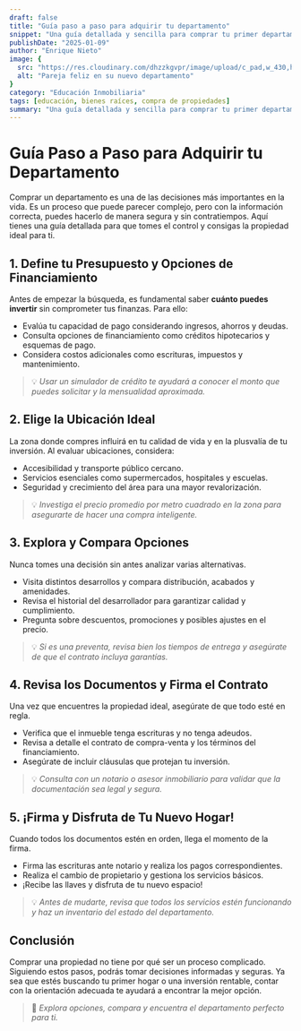 ```yaml
---
draft: false
title: "Guía paso a paso para adquirir tu departamento"
snippet: "Una guía detallada y sencilla para comprar tu primer departamento, con consejos prácticos y pasos clave para tomar decisiones seguras."
publishDate: "2025-01-09"
author: "Enrique Nieto"
image: {
  src: "https://res.cloudinary.com/dhzzkgvpr/image/upload/c_pad,w_430,h_240/v1736413572/01-2025-guia-paso-a-paso-para-adquirir-tu-departamento_flewi2.png",
  alt: "Pareja feliz en su nuevo departamento"
}
category: "Educación Inmobiliaria"
tags: [educación, bienes raíces, compra de propiedades]
summary: "Una guía detallada y sencilla para comprar tu primer departamento, con consejos prácticos y pasos clave para tomar decisiones seguras."
---
```


# **Guía Paso a Paso para Adquirir tu Departamento**

Comprar un departamento es una de las decisiones más importantes en la vida. Es un proceso que puede parecer complejo, pero con la información correcta, puedes hacerlo de manera segura y sin contratiempos. Aquí tienes una guía detallada para que tomes el control y consigas la propiedad ideal para ti.

## **1. Define tu Presupuesto y Opciones de Financiamiento**

Antes de empezar la búsqueda, es fundamental saber **cuánto puedes invertir** sin comprometer tus finanzas. Para ello:

- Evalúa tu capacidad de pago considerando ingresos, ahorros y deudas.
- Consulta opciones de financiamiento como créditos hipotecarios y esquemas de pago.
- Considera costos adicionales como escrituras, impuestos y mantenimiento.

> 💡 *Usar un simulador de crédito te ayudará a conocer el monto que puedes solicitar y la mensualidad aproximada.*

## **2. Elige la Ubicación Ideal**

La zona donde compres influirá en tu calidad de vida y en la plusvalía de tu inversión. Al evaluar ubicaciones, considera:

- Accesibilidad y transporte público cercano.
- Servicios esenciales como supermercados, hospitales y escuelas.
- Seguridad y crecimiento del área para una mayor revalorización.

> 💡 *Investiga el precio promedio por metro cuadrado en la zona para asegurarte de hacer una compra inteligente.*

## **3. Explora y Compara Opciones**

Nunca tomes una decisión sin antes analizar varias alternativas.

- Visita distintos desarrollos y compara distribución, acabados y amenidades.
- Revisa el historial del desarrollador para garantizar calidad y cumplimiento.
- Pregunta sobre descuentos, promociones y posibles ajustes en el precio.

> 💡 *Si es una preventa, revisa bien los tiempos de entrega y asegúrate de que el contrato incluya garantías.*

## **4. Revisa los Documentos y Firma el Contrato**

Una vez que encuentres la propiedad ideal, asegúrate de que todo esté en regla.

- Verifica que el inmueble tenga escrituras y no tenga adeudos.
- Revisa a detalle el contrato de compra-venta y los términos del financiamiento.
- Asegúrate de incluir cláusulas que protejan tu inversión.

> 💡 *Consulta con un notario o asesor inmobiliario para validar que la documentación sea legal y segura.*

## **5. ¡Firma y Disfruta de Tu Nuevo Hogar!**

Cuando todos los documentos estén en orden, llega el momento de la firma.

- Firma las escrituras ante notario y realiza los pagos correspondientes.
- Realiza el cambio de propietario y gestiona los servicios básicos.
- ¡Recibe las llaves y disfruta de tu nuevo espacio!

> 💡 *Antes de mudarte, revisa que todos los servicios estén funcionando y haz un inventario del estado del departamento.*

## **Conclusión**

Comprar una propiedad no tiene por qué ser un proceso complicado. Siguiendo estos pasos, podrás tomar decisiones informadas y seguras. Ya sea que estés buscando tu primer hogar o una inversión rentable, contar con la orientación adecuada te ayudará a encontrar la mejor opción.

> 📢 *Explora opciones, compara y encuentra el departamento perfecto para ti.*
